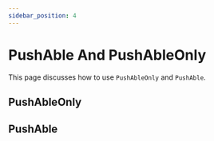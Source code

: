 ```yaml
---
sidebar_position: 4
---
```


# PushAble And PushAbleOnly

This page discusses how to use `PushAbleOnly` and `PushAble`.

## PushAbleOnly

## PushAble
